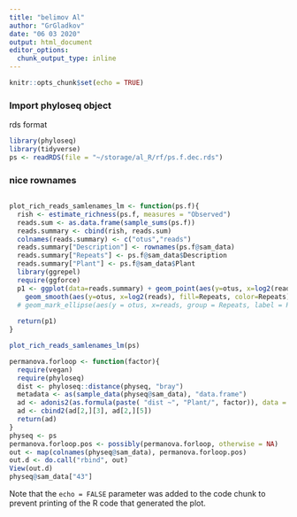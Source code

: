 ```yaml
---
title: "belimov Al"
author: "GrGladkov"
date: "06 03 2020"
output: html_document
editor_options: 
  chunk_output_type: inline
---
```


```r
knitr::opts_chunk$set(echo = TRUE)
```
### Import phyloseq object
rds format

```r
library(phyloseq)
library(tidyverse)
ps <- readRDS(file = "~/storage/al_R/rf/ps.f.dec.rds")
```

### nice rownames 
```r

```

```r
plot_rich_reads_samlenames_lm <- function(ps.f){
  rish <- estimate_richness(ps.f, measures = "Observed")
  reads.sum <- as.data.frame(sample_sums(ps.f))
  reads.summary <- cbind(rish, reads.sum)
  colnames(reads.summary) <- c("otus","reads")
  reads.summary["Description"] <- rownames(ps.f@sam_data)
  reads.summary["Repeats"] <- ps.f@sam_data$Description
  reads.summary["Plant"] <- ps.f@sam_data$Plant
  library(ggrepel)
  require(ggforce)
  p1 <- ggplot(data=reads.summary) + geom_point(aes(y=otus, x=log2(reads), color=Repeats),size=3) + geom_text_repel(aes(y=otus, x=log2(reads), label=Repeats)) + theme_bw()+
    geom_smooth(aes(y=otus, x=log2(reads), fill=Repeats, color=Repeats),method=lm, se=FALSE, ymin = 1) + scale_x_continuous(sec.axis = sec_axis(sec.axis ~ 2**.)) 
  # geom_mark_ellipse(aes(y = otus, x=reads, group = Repeats, label = Repeats, color = Repeats), label.fontsize = 10, label.buffer = unit(2, "mm"), label.minwidth = unit(5, "mm"),con.cap = unit(0.1, "mm"))
  
  return(p1)
}

plot_rich_reads_samlenames_lm(ps)
```
```r
permanova.forloop <- function(factor){
  require(vegan)
  require(phyloseq)
  dist <- phyloseq::distance(physeq, "bray")
  metadata <- as(sample_data(physeq@sam_data), "data.frame")
  ad <- adonis2(as.formula(paste( "dist ~", "Plant/", factor)), data = metadata)
  ad <- cbind2(ad[2,][3], ad[2,][5])
  return(ad)
}
physeq <- ps
permanova.forloop.pos <- possibly(permanova.forloop, otherwise = NA)
out <- map(colnames(physeq@sam_data), permanova.forloop.pos)
out.d <- do.call("rbind", out)
View(out.d)
physeq@sam_data["43"]
```

Note that the `echo = FALSE` parameter was added to the code chunk to prevent printing of the R code that generated the plot.
